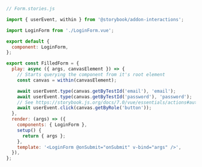 ```js
// Form.stories.js

import { userEvent, within } from '@storybook/addon-interactions';

import LoginForm from './LoginForm.vue';

export default {
  component: LoginForm,
};

export const FilledForm = {
  play: async ({ args, canvasElement }) => {
    // Starts querying the component from it's root element
    const canvas = within(canvasElement);

    await userEvent.type(canvas.getByTestId('email'), 'email');
    await userEvent.type(canvas.getByTestId('password'), 'password');
    // See https://storybook.js.org/docs/7.0/vue/essentials/actions#automatically-matching-args to learn how to setup logging in the Actions panel
    await userEvent.click(canvas.getByRole('button'));
  },
  render: (args) => ({
    components: { LoginForm },
    setup() {
      return { args };
    },
    template: '<LoginForm @onSubmit="onSubmit" v-bind="args" />',
  }),
};
```